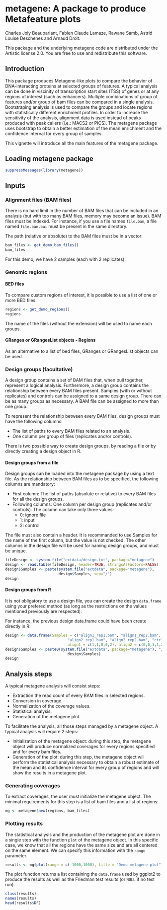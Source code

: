<!--
%\VignetteEngine{knitr::knitr}
%\VignetteIndexEntry{A package to produce Metafeature plots}
-->

metagene: A package to produce Metafeature plots
========================================================

Charles Joly Beauparlant, Fabien Claude Lamaze, Rawane Samb, 
Astrid Louise Deschenes and Arnaud Droit.

This package and the underlying metagene code are distributed under 
the Artistic license 2.0. You are free to use and redistribute this software. 

## Introduction

This package produces Metagene-like plots to compare the behavior of 
DNA-interacting proteins at selected groups of features. A typical analysis 
can be done in viscinity of transcription start sites (TSS) of genes or at any 
regions of interest (such as enhancers). Multiple combinations of group of 
features and/or group of bam files can be compared in a single analysis. 
Bootstraping analysis is used to compare the groups and locate regions with 
statistically different enrichment profiles. In order to increase the 
sensitivity of the analysis, alignment data is used instead of peaks produced 
with peak callers (i.e.: MACS2 or PICS). The metagene package uses bootstrap 
to obtain a better estimation of the mean enrichment and the confidence 
interval for every group of samples.

This vignette will introduce all the main features of the metagene package.

## Loading metagene package

```r
suppressMessages(library(metagene))
```
 
## Inputs

### Alignment files (BAM files)

There is no hard limit in the number of BAM files that can be included in an 
analysis (but with too many BAM files, memory may become an issue). BAM files 
must be indexed. For instance, if you use a file names `file.bam`, a file 
named `file.bam.bai` must be present in the same directory.

The path (relative or absolute) to the BAM files must be in a vector:
```r
bam_files <- get_demo_bam_files()
bam_files
```

For this demo, we have 2 samples (each with 2 replicates).

### Genomic regions

#### BED files

To compare custom regions of interest, it is possible to use a list of one or 
more BED files.

```r
regions <- get_demo_regions()
regions
```

The name of the files (without the extension) will be used to name each groups.

#### GRanges or GRangesList objects - Regions

As an alternative to a list of bed files, GRanges or GRangesList objects can 
be used.

### Design groups (facultative)

A design group contains a set of BAM files that, when pull together, represent 
a logical analysis. Furthermore, a design group contains the relationship 
between every BAM files present. Samples (with or without replicates) and 
controls can be assigned to a same design group. There can be as many groups 
as necessary. A BAM file can be assigned to more than one group. 

To represent the relationship between every BAM files, design groups must have 
the following columns:

* The list of paths to every BAM files related to an analysis.
* One column per group of files (replicates and/or controls). 

There is two possible way to create design groups, by reading a file or by 
directly creating a design object in R.

#### Design groups from a file

Design groups can be loaded into the metagene package by using a text file. As 
the relationship between BAM files as to be specified, the following columns 
are mandatory:

* First column: The list of paths (absolute or relative) to every BAM files 
for all the design groups.
* Following columns: One column per design group (replicates and/or controls). 
The column can take only three values: 
	+ 0: ignore file
	+ 1: input
	+ 2: control

The file must also contain a header. It is recommanded to use Samples for the 
name of the first column, but the value is not checked. The other columns in 
the design file will be used for naming design groups, and must be unique.

```r
fileDesign <- system.file("extdata/design.txt", package="metagene")
design <- read.table(fileDesign, header=TRUE, stringsAsFactors=FALSE)
design$Samples <- paste(system.file("extdata", package="metagene"), 
                        design$Samples, sep="/")
design
```

#### Design groups from R

It is not obligatory to use a design file, you can create the design 
`data.frame` using your prefered method (as long as the restrictions on the 
values mentioned previously are respected).

For instance, the previous design data.frame could have been create directly 
in R:
```r
design <- data.frame(Samples = c("align1_rep1.bam", "align1_rep2.bam", 
                            "align2_rep1.bam", "align2_rep2.bam", "ctrl.bam"),
		                    align1 = c(1,1,0,0,2), align2 = c(0,0,1,1,2))
design$Samples <- paste0(system.file("extdata", package="metagene"), "/", 
                            design$Samples)
design
```

## Analysis steps

A typical metagene analysis will consist steps:

* Extraction the read count of every BAM files in selected regions.
* Conversion in coverage.
* Normalization of the coverage values.
* Statistical analysis.
* Generation of the metagene plot.

To facilitate the analysis, all those steps managed by a metagene object. A 
typical analysis will require 2 steps:

* Initialization of the metagene object: during this step, the metagene object 
will produce normalized coverages for every regions specified and for every 
bam files.
* Generation of the plot: during this step, the metagene object will perform 
the statistical analysis necessary to obtain a robust estimate of the mean 
and its confidence interval for every group of regions and will show the 
results in a metagene plot.

### Generating coverages

To extract coverages, the user must initialize the metagene object. The minimal
requirements for this step is a list of bam files and a list of regions:
```r
mg <- metagene$new(regions, bam_files)
```

### Plotting results

The statistical analysis and the production of the metagene plot are done 
in a single step with the function `plot` of the metagene object. In this
specific case, we know that all the regions have the same size and are all
centered on the same element. We can specify this information with the `range`
parameter.

```r
results <- mg$plot(range = c(-1000,1000), title = "Demo metagene plot")
```

The plot function returns a list containing the `data.frame` used by 
ggplot2 to produce the results as well as the Friedman test results 
(or `NULL` if no test run).

```r
class(results)
names(results)
head(results$DF)
```
